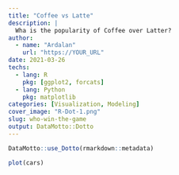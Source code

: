 ```yaml
---
title: "Coffee vs Latte"
description: |
  Wha is the popularity of Coffee over Latter?
author:
  - name: "Ardalan"
    url: "https://YOUR_URL"
date: 2021-03-26
techs:
  - lang: R
    pkg: [ggplot2, forcats]
  - lang: Python
    pkg: matplotlib
categories: [Visualization, Modeling]
cover_image: "R-Dot-1.png"
slug: who-win-the-game
output: DataMotto::Dotto
---
```


```r
DataMotto::use_Dotto(rmarkdown::metadata)
```

<!-- Dot 1 ------------------------------------------------>

```r
plot(cars)
```


